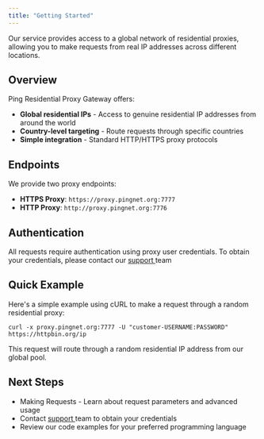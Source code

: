 ```yaml
---
title: "Getting Started"
---
```


Our service provides access to a global network of residential proxies, allowing you to make requests from real IP addresses across different locations.

## Overview

Ping Residential Proxy Gateway offers:

- **Global residential IPs** - Access to genuine residential IP addresses from around the world
- **Country-level targeting** - Route requests through specific countries
- **Simple integration** - Standard HTTP/HTTPS proxy protocols

## Endpoints

We provide two proxy endpoints:

- **HTTPS Proxy**: `https://proxy.pingnet.org:7777`
- **HTTP Proxy**: `http://proxy.pingnet.org:7776`

## Authentication

All requests require authentication using proxy user credentials. To obtain your credentials, please contact our [support ](https://docs.pingnetwork.io/help/support)team

## Quick Example

Here's a simple example using cURL to make a request through a random residential proxy:

```
curl -x proxy.pingnet.org:7777 -U "customer-USERNAME:PASSWORD" https://httpbin.org/ip
```

This request will route through a random residential IP address from our global pool.

## Next Steps

- Making Requests - Learn about request parameters and advanced usage
- Contact [support ](https://docs.pingnetwork.io/help/support)team to obtain your credentials
- Review our code examples for your preferred programming language